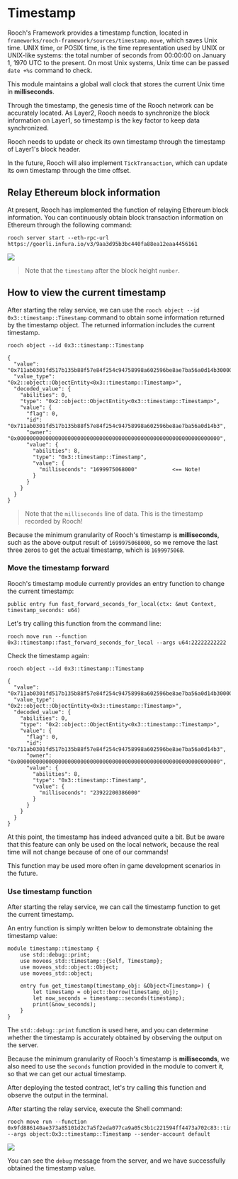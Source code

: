 # Timestamp

Rooch's Framework provides a timestamp function, located in `frameworks/rooch-framework/sources/timestamp.move`, which saves Unix time. UNIX time, or POSIX time, is the time representation used by UNIX or UNIX-like systems: the total number of seconds from 00:00:00 on January 1, 1970 UTC to the present. On most Unix systems, Unix time can be passed `date +%s` command to check.

This module maintains a global wall clock that stores the current Unix time in **milliseconds**.

Through the timestamp, the genesis time of the Rooch network can be accurately located. As Layer2, Rooch needs to synchronize the block information on Layer1, so timestamp is the key factor to keep data synchronized.

Rooch needs to update or check its own timestamp through the timestamp of Layer1's block header.

In the future, Rooch will also implement `TickTransaction`, which can update its own timestamp through the time offset.

## Relay Ethereum block information

At present, Rooch has implemented the function of relaying Ethereum block information. You can continuously obtain block transaction information on Ethereum through the following command:

```shell
rooch server start --eth-rpc-url https://goerli.infura.io/v3/9aa3d95b3bc440fa88ea12eaa4456161
```

![](/docs/relayer-get.png)

> Note that the `timestamp` after the block height `number`.

## How to view the current timestamp

After starting the relay service, we can use the `rooch object --id 0x3::timestamp::Timestamp` command to obtain some information returned by the timestamp object. The returned information includes the current timestamp.

```shell
rooch object --id 0x3::timestamp::Timestamp

{
  "value": "0x711ab0301fd517b135b88f57e84f254c94758998a602596be8ae7ba56a0d14b300000000000000000000000000000000000000000000000000000000000000000060f968ce8b010000",
  "value_type": "0x2::object::ObjectEntity<0x3::timestamp::Timestamp>",
  "decoded_value": {
    "abilities": 0,
    "type": "0x2::object::ObjectEntity<0x3::timestamp::Timestamp>",
    "value": {
      "flag": 0,
      "id": "0x711ab0301fd517b135b88f57e84f254c94758998a602596be8ae7ba56a0d14b3",
      "owner": "0x0000000000000000000000000000000000000000000000000000000000000000",
      "value": {
        "abilities": 8,
        "type": "0x3::timestamp::Timestamp",
        "value": {
          "milliseconds": "1699975068000"           <== Note!
        }
      }
    }
  }
}
```

> Note that the `milliseconds` line of data. This is the timestamp recorded by Rooch!

Because the minimum granularity of Rooch's timestamp is **milliseconds**, such as the above output result of `1699975068000`, so we remove the last three zeros to get the actual timestamp, which is `1699975068`.

### Move the timestamp forward

Rooch's timestamp module currently provides an entry function to change the current timestamp:

```move
public entry fun fast_forward_seconds_for_local(ctx: &mut Context, timestamp_seconds: u64)
```

Let's try calling this function from the command line:

```shell
rooch move run --function 0x3::timestamp::fast_forward_seconds_for_local --args u64:22222222222
```

Check the timestamp again:

```shell
rooch object --id 0x3::timestamp::Timestamp

{
  "value": "0x711ab0301fd517b135b88f57e84f254c94758998a602596be8ae7ba56a0d14b3000000000000000000000000000000000000000000000000000000000000000000d09941d2c1150000",
  "value_type": "0x2::object::ObjectEntity<0x3::timestamp::Timestamp>",
  "decoded_value": {
    "abilities": 0,
    "type": "0x2::object::ObjectEntity<0x3::timestamp::Timestamp>",
    "value": {
      "flag": 0,
      "id": "0x711ab0301fd517b135b88f57e84f254c94758998a602596be8ae7ba56a0d14b3",
      "owner": "0x0000000000000000000000000000000000000000000000000000000000000000",
      "value": {
        "abilities": 8,
        "type": "0x3::timestamp::Timestamp",
        "value": {
          "milliseconds": "23922200386000"
        }
      }
    }
  }
}
```

At this point, the timestamp has indeed advanced quite a bit. But be aware that this feature can only be used on the local network, because the real time will not change because of one of our commands!

This function may be used more often in game development scenarios in the future.

### Use timestamp function

After starting the relay service, we can call the timestamp function to get the current timestamp.

An entry function is simply written below to demonstrate obtaining the timestamp value:

```move
module timestamp::timestamp {
    use std::debug::print;
    use moveos_std::timestamp::{Self, Timestamp};
    use moveos_std::object::Object;
    use moveos_std::object;

    entry fun get_timestamp(timestamp_obj: &Object<Timestamp>) {
        let timestamp = object::borrow(timestamp_obj);
        let now_seconds = timestamp::seconds(timestamp);
        print(&now_seconds);
    }
}
```

The `std::debug::print` function is used here, and you can determine whether the timestamp is accurately obtained by observing the output on the server.

Because the minimum granularity of Rooch's timestamp is **milliseconds**, we also need to use the `seconds` function provided in the module to convert it, so that we can get our actual timestamp.

After deploying the tested contract, let's try calling this function and observe the output in the terminal.

After starting the relay service, execute the Shell command:

```shell
rooch move run --function 0x9fd886140ae373a85101d2c7a5f2eda077ca9a05c3b1c221594ff4473a702c83::timestamp::get_timestamp --args object:0x3::timestamp::Timestamp --sender-account default
```

![](/docs/timestamp-obtain.png)

You can see the `debug` message from the server, and we have successfully obtained the timestamp value.
